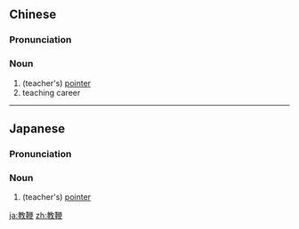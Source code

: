 {{also|敎鞭}}
==Chinese==
{{zh-forms}}

===Pronunciation===
{{zh-pron
|m=jiàobiān
|c=gaau3 bin1
|mn=kàu-pian
|cat=n
}}

===Noun===
{{zh-noun}}

# (teacher's) [[pointer]]
# teaching career

----

==Japanese==
{{ja-kanjitab|きょう|べん|yomi=o}}

===Pronunciation===
{{ja-pron|きょうべん|y=o}}

===Noun===
{{ja-noun|きょうべん}}

# (teacher's) [[pointer]]
#: {{ja-x|教鞭を執る|きょうべん を とる|to teach, to take a teacher's job}}

[[ja:教鞭]]
[[zh:教鞭]]